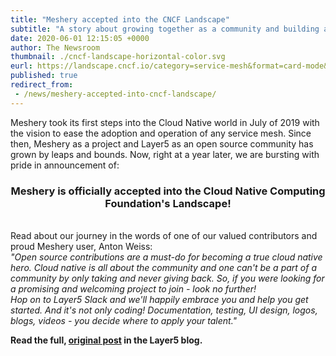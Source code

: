 ---
title: "Meshery accepted into the CNCF Landscape"
subtitle: "A story about growing together as a community and building a project that matters"
date: 2020-06-01 12:15:05 +0000
author: The Newsroom
thumbnail: ./cncf-landscape-horizontal-color.svg
eurl: https://landscape.cncf.io/category=service-mesh&format=card-mode&grouping=category&selected=meshery
published: true
redirect_from:
 - /news/meshery-accepted-into-cncf-landscape/
---


<NewsWrapper>

Meshery took its first steps into the Cloud Native world in July of 2019 with the vision to ease the adoption and operation of any service mesh. Since then, Meshery as a project and Layer5 as an open source community has grown by leaps and bounds. Now, right at a year later, we are bursting with pride in announcement of:

<h3 align="center">Meshery is officially accepted into the Cloud Native Computing Foundation's Landscape!</h3>

<br/>
Read about our journey in the words of one of our valued contributors and proud Meshery user, Anton Weiss: <br/>
<i>
"Open source contributions are a must-do for becoming a true cloud native hero. Cloud native is all about the community and one can't be a part of a community by only taking and never giving back. So, if you were looking for a promising and welcoming project to join - look no further! <br/> Hop on to Layer5 Slack and we'll happily embrace you and help you get started. And it's not only coding! Documentation, testing, UI design, logos, blogs, videos - you decide where to apply your talent."
</i>
<br/>

**Read the full, [original post](/blog/meshery-lands-in-the-cncf-landscape) in the Layer5 blog.**

</NewsWrapper>
